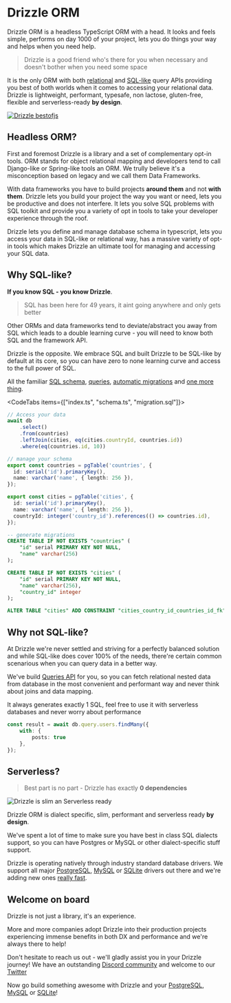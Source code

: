 
# Drizzle ORM
Drizzle ORM is a headless TypeScript ORM with a head.
It looks and feels simple, performs on day 1000 of your project,
lets you do things your way and helps when you need help.

> Drizzle is a good friend who's there for you when necessary and doesn't bother when you need some space

It is the only ORM with both [relational](/docs/rqb) and [SQL-like](/docs/select) query APIs
providing you best of both worlds when it comes to accessing your relational data.
Drizzle is lightweight, performant, typesafe, non lactose, gluten-free, flexible and serverless-ready **by design**.

[![Drizzle bestofjs](/images/bestofjs.jpg)](https://bestofjs.org/projects/drizzle-orm)

## Headless ORM? 
First and foremost Drizzle is a library and a set of complementary opt-in tools. 
ORM stands for object relational mapping and developers tend to call Django-like or Spring-like tools an ORM.
We trully believe it's a misconception based on legacy and we call them Data Frameworks.

With data frameworks you have to build projects **around them** and not **with them**.
Drizzle lets you build your project the way you want or need, lets you be productive and does not interfere.
It lets you solve SQL problems with SQL toolkit and provide you a variety of opt in tools
to take your developer experience through the roof.

Drizzle lets you define and manage database schema in typescript, lets you access your data in SQL-like
or relational way, has a massive variety of opt-in tools which makes Drizzle an ultimate tool for managing
and accessing your SQL data.

## Why SQL-like?
**If you know SQL - you know Drizzle**.
> SQL has been here for 49 years, it aint going anywhere and only gets better

Other ORMs and data frameworks tend to deviate/abstract you away from SQL which
leads to a double learning curve - you will need to know both SQL and the framework API.

Drizzle is the opposite.
We embrace SQL and built Drizzle to be SQL-like by default at its core, so you can have zero to none
learning curve and access to the full power of SQL.

All the familiar [SQL schema](/docs/sql-schema-declaration), [queries](/docs/select),
[automatic migrations](/docs/migrations) and [one more thing](/docs/rqb).

<CodeTabs items={["index.ts", "schema.ts", "migration.sql"]}>
```typescript copy
// Access your data
await db
	.select()
	.from(countries)
	.leftJoin(cities, eq(cities.countryId, countries.id))
	.where(eq(countries.id, 10))
```
```typescript copy
// manage your schema
export const countries = pgTable('countries', {
  id: serial('id').primaryKey(),
  name: varchar('name', { length: 256 }),
});

export const cities = pgTable('cities', {
  id: serial('id').primaryKey(),
  name: varchar('name', { length: 256 }),
  countryId: integer('country_id').references(() => countries.id),
});
```
```sql
-- generate migrations
CREATE TABLE IF NOT EXISTS "countries" (
	"id" serial PRIMARY KEY NOT NULL,
	"name" varchar(256)
);

CREATE TABLE IF NOT EXISTS "cities" (
	"id" serial PRIMARY KEY NOT NULL,
	"name" varchar(256),
	"country_id" integer
);

ALTER TABLE "cities" ADD CONSTRAINT "cities_country_id_countries_id_fk" FOREIGN KEY ("country_id") REFERENCES "countries"("id") ON DELETE no action ON UPDATE no action;
```
</CodeTabs>

## Why not SQL-like?
At Drizzle we're never settled and striving for a perfectly balanced solution and while SQL-like does cover 100% of the needs,
there're certain common scenarious when you can query data in a better way.

We've build [Queries API](/docs/rqb) for you, so you can fetch relational nested data from database 
in the most convenient and performant way and never think about joins and data mapping.

It always generates exactly 1 SQL, feel free to use it with serverless databases and never worry about performance

```ts
const result = await db.query.users.findMany({
	with: {
		posts: true
	},
});
```

## Serverless?
> Best part is no part - Drizzle has exactly **0 dependencies**

![Drizzle is slim an Serverless ready](/images/drizzle31kb.jpg)

Drizzle ORM is dialect specific, slim, performant and serverless ready **by design**.

We've spent a lot of time to make sure you have best in class SQL dialects support,
so you can have Postgres or MySQL or other dialect-specific stuff support.

Drizzle is operating natively through industry standard database drivers.
We support all major [PostgreSQL](/docs/quick-postgresql),
[MySQL](/docs/quick-mysql) or [SQLite](/docs/quick-sqlite) drivers out there
and we're adding new ones [really fast](https://twitter.com/DrizzleORM/status/1653082492742647811?s=20).


## Welcome on board

Drizzle is not just a library, it's an experience.

More and more companies adopt Drizzle into their production projects experiencing immense benefits 
in both DX and performance and we're always there to help!

Don't hesitate to reach us out - we'll gladly assist you in your Drizzle journey!
We have an outstanding [Discord community](https://driz.li/discord) and welcome to our [Twitter](https://twitter.com/DrizzleORM)

Now go build something awesome with Drizzle and your [PostgreSQL](/docs/quick-postgresql), [MySQL](/docs/quick-mysql) or [SQLite](/docs/quick-sqlite)!
